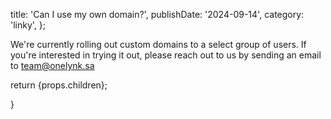 
  title: 'Can I use my own domain?',
  publishDate: '2024-09-14',
  category: 'linky',
};

We're currently rolling out custom domains to a select group of users. If you're interested in trying it out, please reach out to us by sending an email to team@onelynk.sa

return <ArticleTemplate meta={metadata}>{props.children}</ArticleTemplate>;

}
